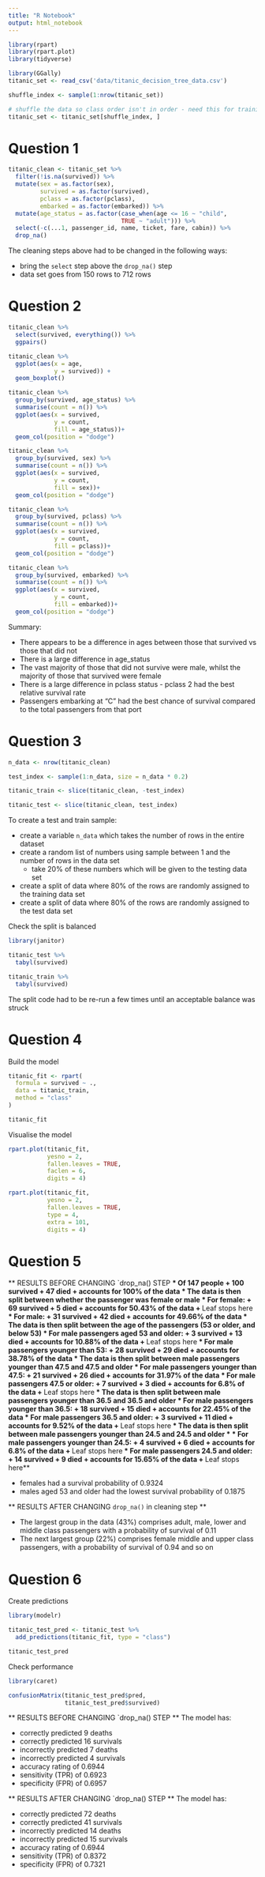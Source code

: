 ```yaml
---
title: "R Notebook"
output: html_notebook
---
```


```r
library(rpart)
library(rpart.plot)
library(tidyverse)

library(GGally)
titanic_set <- read_csv('data/titanic_decision_tree_data.csv')

shuffle_index <- sample(1:nrow(titanic_set))

# shuffle the data so class order isn't in order - need this for training/testing split later on 
titanic_set <- titanic_set[shuffle_index, ]
```


# Question 1

```r
titanic_clean <- titanic_set %>% 
  filter(!is.na(survived)) %>% 
  mutate(sex = as.factor(sex),
         survived = as.factor(survived),
         pclass = as.factor(pclass),
         embarked = as.factor(embarked)) %>% 
  mutate(age_status = as.factor(case_when(age <= 16 ~ "child",
                                TRUE ~ "adult"))) %>%
  select(-c(...1, passenger_id, name, ticket, fare, cabin)) %>% 
  drop_na()
```
The cleaning steps above had to be changed in the following ways:

* bring the `select` step above the `drop_na()` step
* data set goes from 150 rows to 712 rows

# Question 2

```r
titanic_clean %>% 
  select(survived, everything()) %>% 
  ggpairs()
```


```r
titanic_clean %>% 
  ggplot(aes(x = age,
             y = survived)) +
  geom_boxplot()
```


```r
titanic_clean %>% 
  group_by(survived, age_status) %>% 
  summarise(count = n()) %>% 
  ggplot(aes(x = survived,
             y = count,
             fill = age_status))+
  geom_col(position = "dodge")
```


```r
titanic_clean %>% 
  group_by(survived, sex) %>% 
  summarise(count = n()) %>% 
  ggplot(aes(x = survived,
             y = count,
             fill = sex))+
  geom_col(position = "dodge")
```


```r
titanic_clean %>% 
  group_by(survived, pclass) %>% 
  summarise(count = n()) %>% 
  ggplot(aes(x = survived,
             y = count,
             fill = pclass))+
  geom_col(position = "dodge")
```


```r
titanic_clean %>% 
  group_by(survived, embarked) %>% 
  summarise(count = n()) %>% 
  ggplot(aes(x = survived,
             y = count,
             fill = embarked))+
  geom_col(position = "dodge")
```

Summary:

* There appears to be a difference in ages between those that survived vs those that did not
* There is a large difference in age_status
* The vast majority of those that did not survive were male, whilst the majority of those that survived were female
* There is a large difference in pclass status - pclass 2 had the best relative survival rate
* Passengers embarking at "C" had the best chance of survival compared to the total passengers from that port


# Question 3
```r
n_data <- nrow(titanic_clean)

test_index <- sample(1:n_data, size = n_data * 0.2)

titanic_train <- slice(titanic_clean, -test_index)

titanic_test <- slice(titanic_clean, test_index)
```

To create a test and train sample:

* create a variable `n_data` which takes the number of rows in the entire dataset
* create a random list of numbers using sample between 1 and the number of rows in the data set
  + take 20% of these numbers which will be given to the testing data set
* create a split of data where 80% of the rows are randomly assigned to the training data set
* create a split of data where 80% of the rows are randomly assigned to the test data set

Check the split is balanced
```r
library(janitor)

titanic_test %>% 
  tabyl(survived)

titanic_train %>% 
  tabyl(survived)
```

The split code had to be re-run a few times until an acceptable balance was struck


# Question 4

Build the model
```r
titanic_fit <- rpart(
  formula = survived ~ .,
  data = titanic_train,
  method = "class"
)

titanic_fit
```

Visualise the model
```r
rpart.plot(titanic_fit,
           yesno = 2,
           fallen.leaves = TRUE,
           faclen = 6,
           digits = 4)

rpart.plot(titanic_fit,
           yesno = 2,
           fallen.leaves = TRUE,
           type = 4,
           extra = 101,
           digits = 4)
```


# Question 5

** RESULTS BEFORE CHANGING `drop_na() STEP **
* Of 147 people
  + 100 survived
  + 47 died
  + accounts for 100% of the data
* The data is then split between whether the passenger was female or male
* For female:
  + 69 survived 
  + 5 died
  + accounts for 50.43% of the data
  + **Leaf stops here**
* For male:
  + 31 survived
  + 42 died
  + accounts for 49.66% of the data
* The data is then split between the age of the passengers (53 or older, and below 53)
* For male passengers aged 53 and older:
  + 3 survived 
  + 13 died
  + accounts for 10.88% of the data
  + **Leaf stops here**
* For male passengers younger than 53:
  + 28 survived
  + 29 died
  + accounts for 38.78% of the data
* The data is then split between male passengers younger than 47.5 and 47.5 and older
* For male passengers younger than 47.5:
  + 21 survived
  + 26 died
  + accounts for 31.97% of the data
* For male passengers 47.5 or older:
  + 7 survived
  + 3 died
  + accounts for 6.8% of the data
  + **Leaf stops here**
* The data is then split between male passengers younger than 36.5 and 36.5 and older
* For male passengers younger than 36.5:
  + 18 survived
  + 15 died
  + accounts for 22.45% of the data
* For male passengers 36.5 and older:
  + 3 survived
  + 11 died
  + accounts for 9.52% of the data
  + **Leaf stops here**
* The data is then split between male passengers younger than 24.5 and 24.5 and older
* * For male passengers younger than 24.5:
  + 4 survived
  + 6 died
  + accounts for 6.8% of the data
  + **Leaf stops here**
* For male passengers 24.5 and older:
  + 14 survived
  + 9 died
  + accounts for 15.65% of the data
  + **Leaf stops here**
  
* females had a survival probability of 0.9324
* males aged 53 and older had the lowest survival probability of 0.1875

** RESULTS AFTER CHANGING `drop_na()` in cleaning step **

* The largest group in the data (43%) comprises adult, male, lower and middle class passengers with a probability of survival of 0.11
* The next largest group (22%) comprises female middle and upper class passengers, with a probability of survival of 0.94
and so on


# Question 6

Create predictions
```r
library(modelr)
```


```r
titanic_test_pred <- titanic_test %>% 
  add_predictions(titanic_fit, type = "class")

titanic_test_pred
```


Check performance
```r
library(caret)
```


```r
confusionMatrix(titanic_test_pred$pred,
                titanic_test_pred$survived)
```


** RESULTS BEFORE CHANGING `drop_na() STEP **
The model has:

* correctly predicted 9 deaths
* correctly predicted 16 survivals
* incorrectly predicted 7 deaths
* incorrectly predicted 4 survivals
* accuracy rating of 0.6944
* sensitivity (TPR) of 0.6923
* specificity (FPR) of 0.6957


** RESULTS AFTER CHANGING `drop_na() STEP **
The model has:

* correctly predicted 72 deaths
* correctly predicted 41 survivals
* incorrectly predicted 14 deaths
* incorrectly predicted 15 survivals
* accuracy rating of 0.6944
* sensitivity (TPR) of 0.8372
* specificity (FPR) of 0.7321

  


